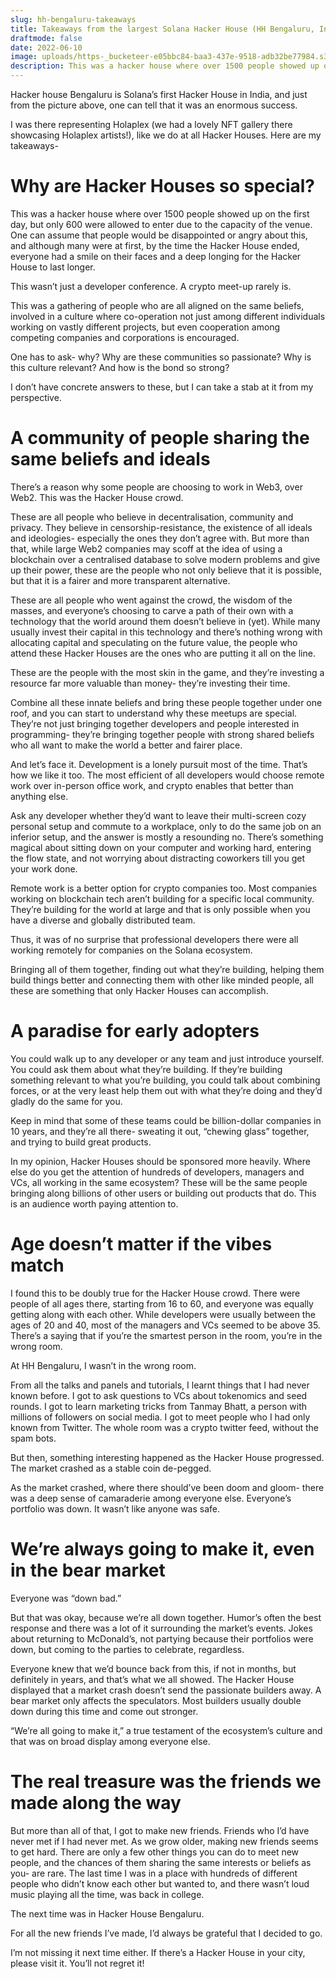 ```yaml
---
slug: hh-bengaluru-takeaways
title: Takeaways from the largest Solana Hacker House (HH Bengaluru, India).
draftmode: false
date: 2022-06-10
image: uploads/https-_bucketeer-e05bbc84-baa3-437e-9518-adb32be77984.s3.amazonaws.com_public_images_9221190f-3e2f-4e44-bc88-5ad22eb80168_4096x2731.jpeg
description: This was a hacker house where over 1500 people showed up on the first day, but only 600 were allowed to enter due to the capacity of the venue.
---
```


Hacker house Bengaluru is Solana’s first Hacker House in India, and just from the picture above, one can tell that it was an enormous success.

I was there representing Holaplex (we had a lovely NFT gallery there showcasing Holaplex artists!), like we do at all Hacker Houses. Here are my takeaways-

# Why are Hacker Houses so special?

This was a hacker house where over 1500 people showed up on the first day, but only 600 were allowed to enter due to the capacity of the venue. One can assume that people would be disappointed or angry about this, and although many were at first, by the time the Hacker House ended, everyone had a smile on their faces and a deep longing for the Hacker House to last longer.

This wasn’t just a developer conference. A crypto meet-up rarely is.

This was a gathering of people who are all aligned on the same beliefs, involved in a culture where co-operation not just among different individuals working on vastly different projects, but even cooperation among competing companies and corporations is encouraged.

One has to ask- why? Why are these communities so passionate? Why is this culture relevant? And how is the bond so strong?

I don’t have concrete answers to these, but I can take a stab at it from my perspective.

# A community of people sharing the same beliefs and ideals

There’s a reason why some people are choosing to work in Web3, over Web2. This was the Hacker House crowd.

These are all people who believe in decentralisation, community and privacy. They believe in censorship-resistance, the existence of all ideals and ideologies- especially the ones they don’t agree with. But more than that, while large Web2 companies may scoff at the idea of using a blockchain over a centralised database to solve modern problems and give up their power, these are the people who not only believe that it is possible, but that it is a fairer and more transparent alternative.

These are all people who went against the crowd, the wisdom of the masses, and everyone’s choosing to carve a path of their own with a technology that the world around them doesn’t believe in (yet). While many usually invest their capital in this technology and there’s nothing wrong with allocating capital and speculating on the future value, the people who attend these Hacker Houses are the ones who are putting it all on the line.

These are the people with the most skin in the game, and they’re investing a resource far more valuable than money- they’re investing their time.

Combine all these innate beliefs and bring these people together under one roof, and you can start to understand why these meetups are special. They’re not just bringing together developers and people interested in programming- they’re bringing together people with strong shared beliefs who all want to make the world a better and fairer place.

And let’s face it. Development is a lonely pursuit most of the time. That’s how we like it too. The most efficient of all developers would choose remote work over in-person office work, and crypto enables that better than anything else.

Ask any developer whether they’d want to leave their multi-screen cozy personal setup and commute to a workplace, only to do the same job on an inferior setup, and the answer is mostly a resounding no. There’s something magical about sitting down on your computer and working hard, entering the flow state, and not worrying about distracting coworkers till you get your work done.

Remote work is a better option for crypto companies too. Most companies working on blockchain tech aren’t building for a specific local community. They’re building for the world at large and that is only possible when you have a diverse and globally distributed team.

Thus, it was of no surprise that professional developers there were all working remotely for companies on the Solana ecosystem.

Bringing all of them together, finding out what they’re building, helping them build things better and connecting them with other like minded people, all these are something that only Hacker Houses can accomplish.

# A paradise for early adopters

You could walk up to any developer or any team and just introduce yourself. You could ask them about what they’re building. If they’re building something relevant to what you’re building, you could talk about combining forces, or at the very least help them out with what they’re doing and they’d gladly do the same for you.

Keep in mind that some of these teams could be billion-dollar companies in 10 years, and they’re all there- sweating it out, “chewing glass” together, and trying to build great products.

In my opinion, Hacker Houses should be sponsored more heavily. Where else do you get the attention of hundreds of developers, managers and VCs, all working in the same ecosystem? These will be the same people bringing along billions of other users or building out products that do. This is an audience worth paying attention to.

# Age doesn’t matter if the vibes match

I found this to be doubly true for the Hacker House crowd. There were people of all ages there, starting from 16 to 60, and everyone was equally getting along with each other. While developers were usually between the ages of 20 and 40, most of the managers and VCs seemed to be above 35. There’s a saying that if you’re the smartest person in the room, you’re in the wrong room.

At HH Bengaluru, I wasn’t in the wrong room.

From all the talks and panels and tutorials, I learnt things that I had never known before. I got to ask questions to VCs about tokenomics and seed rounds. I got to learn marketing tricks from Tanmay Bhatt, a person with millions of followers on social media. I got to meet people who I had only known from Twitter. The whole room was a crypto twitter feed, without the spam bots.

But then, something interesting happened as the Hacker House progressed. The market crashed as a stable coin de-pegged.

As the market crashed, where there should’ve been doom and gloom- there was a deep sense of camaraderie among everyone else. Everyone’s portfolio was down. It wasn’t like anyone was safe.

# We’re always going to make it, even in the bear market

Everyone was “down bad.”

But that was okay, because we’re all down together. Humor’s often the best response and there was a lot of it surrounding the market’s events. Jokes about returning to McDonald’s, not partying because their portfolios were down, but coming to the parties to celebrate, regardless.

Everyone knew that we’d bounce back from this, if not in months, but definitely in years, and that’s what we all showed. The Hacker House displayed that a market crash doesn’t send the passionate builders away. A bear market only affects the speculators. Most builders usually double down during this time and come out stronger.

“We’re all going to make it,” a true testament of the ecosystem’s culture and that was on broad display among everyone else.

# The real treasure was the friends we made along the way

But more than all of that, I got to make new friends. Friends who I’d have never met if I had never met. As we grow older, making new friends seems to get hard. There are only a few other things you can do to meet new people, and the chances of them sharing the same interests or beliefs as you- are rare. The last time I was in a place with hundreds of different people who didn’t know each other but wanted to, and there wasn’t loud music playing all the time, was back in college.

The next time was in Hacker House Bengaluru.

For all the new friends I’ve made, I’d always be grateful that I decided to go.

I’m not missing it next time either. If there’s a Hacker House in your city, please visit it. You’ll not regret it!
